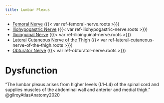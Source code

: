```yaml
---
title: Lumbar Plexus
---
```


- [Femoral Nerve]({{< var ref-femoral-nerve.path >}}) ({{< var ref-femoral-nerve.roots >}})
- [Iliohypogastric Nerve]({{< var ref-iliohypogastric-nerve.path >}}) ({{< var ref-iliohypogastric-nerve.roots >}})
- [Ilioinguinal Nerve]({{< var ref-ilioinguinal-nerve.path >}}) ({{< var ref-ilioinguinal-nerve.roots >}})
- [Lateral Cutaneous Nerve of the Thigh]({{< var ref-lateral-cutaneous-nerve-of-the-thigh.path >}}) ({{< var ref-lateral-cutaneous-nerve-of-the-thigh.roots >}})
- [Obturator Nerve]({{< var ref-obturator-nerve.path >}}) ({{< var ref-obturator-nerve.roots >}})


# Dysfunction

“The lumbar plexus arises from higher levels (L1–L4) of the spinal cord and supplies muscles of the abdominal wall and anterior and medial thigh.” @gilroyAtlasAnatomy2020 